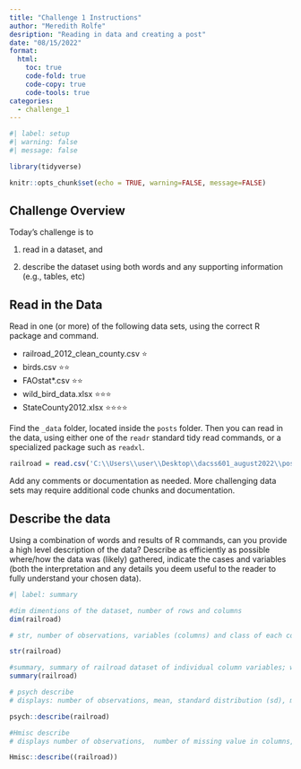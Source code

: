 ```yaml
---
title: "Challenge 1 Instructions"
author: "Meredith Rolfe"
desription: "Reading in data and creating a post"
date: "08/15/2022"
format:
  html:
    toc: true
    code-fold: true
    code-copy: true
    code-tools: true
categories:
  - challenge_1
---
```


```r
#| label: setup
#| warning: false
#| message: false

library(tidyverse)

knitr::opts_chunk$set(echo = TRUE, warning=FALSE, message=FALSE)
```

## Challenge Overview

Today's challenge is to

1)  read in a dataset, and

2)  describe the dataset using both words and any supporting information (e.g., tables, etc)

## Read in the Data

Read in one (or more) of the following data sets, using the correct R package and command.

-   railroad_2012_clean_county.csv ⭐
-   birds.csv ⭐⭐
-   FAOstat\*.csv ⭐⭐
-   wild_bird_data.xlsx ⭐⭐⭐
-   StateCounty2012.xlsx ⭐⭐⭐⭐

Find the `_data` folder, located inside the `posts` folder. Then you can read in the data, using either one of the `readr` standard tidy read commands, or a specialized package such as `readxl`.

```r
railroad = read.csv('C:\\Users\\user\\Desktop\\dacss601_august2022\\posts\\_data\\railroad_2012_clean_county.csv', header = TRUE)

```

Add any comments or documentation as needed. More challenging data sets may require additional code chunks and documentation.

## Describe the data

Using a combination of words and results of R commands, can you provide a high level description of the data? Describe as efficiently as possible where/how the data was (likely) gathered, indicate the cases and variables (both the interpretation and any details you deem useful to the reader to fully understand your chosen data).

```r
#| label: summary

#dim dimentions of the dataset, number of rows and columns
dim(railroad)

# str, number of observations, variables (columns) and class of each columns variable, along with few observations

str(railroad)

#summary, summary of railroad dataset of individual column variables; with length, class & mode for character class columns variables and quartile distribution for numeric class column variable along with min-max values
summary(railroad)

# psych describe
# displays: number of observations, mean, standard distribution (sd), median, trimmed, mad, min, max values for the column variables

psych::describe(railroad)

#Hmisc describe
# displays number of observations,  number of missing value in columns, number of distinct values in columns, Mean Gmd, lowest, highest values etc.

Hmisc::describe((railroad))

```
